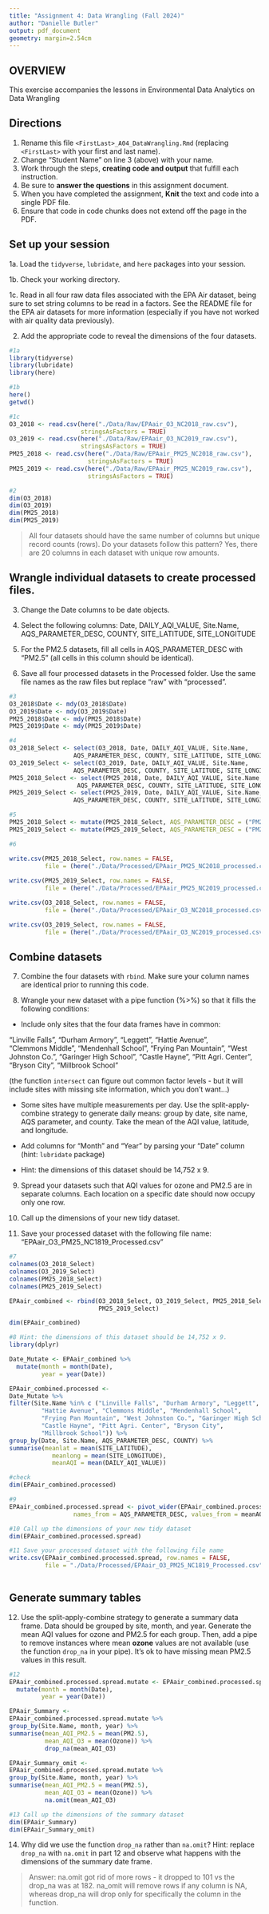 ```yaml
---
title: "Assignment 4: Data Wrangling (Fall 2024)"
author: "Danielle Butler"
output: pdf_document
geometry: margin=2.54cm
---
```


## OVERVIEW

This exercise accompanies the lessons in Environmental Data Analytics on Data Wrangling 

## Directions

1. Rename this file `<FirstLast>_A04_DataWrangling.Rmd` (replacing `<FirstLast>` with your first and last name).
2. Change "Student Name" on line 3 (above) with your name.
3. Work through the steps, **creating code and output** that fulfill each instruction.
4. Be sure to **answer the questions** in this assignment document.
5. When you have completed the assignment, **Knit** the text and code into a single PDF file.
6. Ensure that code in code chunks does not extend off the page in the PDF.


## Set up your session 

1a. Load the `tidyverse`,  `lubridate`, and `here` packages into your session.

1b. Check your working directory.

1c. Read in all four raw data files associated with the EPA Air dataset, being sure to set string columns to be read in a factors. See the README file for the EPA air datasets for more information (especially if you have not worked with air quality data previously). 

2. Add the appropriate code to reveal the dimensions of the four datasets. 

```r
#1a 
library(tidyverse)
library(lubridate)
library(here)

#1b
here()
getwd()

#1c 
O3_2018 <- read.csv(here("./Data/Raw/EPAair_O3_NC2018_raw.csv"),
                    stringsAsFactors = TRUE)
O3_2019 <- read.csv(here("./Data/Raw/EPAair_O3_NC2019_raw.csv"),
                    stringsAsFactors = TRUE)
PM25_2018 <- read.csv(here("./Data/Raw/EPAair_PM25_NC2018_raw.csv"),
                      stringsAsFactors = TRUE)
PM25_2019 <- read.csv(here("./Data/Raw/EPAair_PM25_NC2019_raw.csv"),
                      stringsAsFactors = TRUE)

#2 
dim(O3_2018)
dim(O3_2019)
dim(PM25_2018)
dim(PM25_2019)

```

>All four datasets should have the same number of columns but unique record
counts (rows). Do your datasets follow this pattern? Yes, there are 20 columns
in each dataset with unique row amounts.

## Wrangle individual datasets to create processed files.

3. Change the Date columns to be date objects.

4. Select the following columns: Date, DAILY_AQI_VALUE, Site.Name, AQS_PARAMETER_DESC, COUNTY, SITE_LATITUDE, SITE_LONGITUDE

5. For the PM2.5 datasets, fill all cells in AQS_PARAMETER_DESC with "PM2.5" (all cells in this column should be identical).

6. Save all four processed datasets in the Processed folder. Use the same file names as the raw files but replace "raw" with "processed".

```r
#3
O3_2018$Date <- mdy(O3_2018$Date)
O3_2019$Date <- mdy(O3_2019$Date)
PM25_2018$Date <- mdy(PM25_2018$Date)
PM25_2019$Date <- mdy(PM25_2019$Date)

#4
O3_2018_Select <- select(O3_2018, Date, DAILY_AQI_VALUE, Site.Name,
                  AQS_PARAMETER_DESC, COUNTY, SITE_LATITUDE, SITE_LONGITUDE)
O3_2019_Select <- select(O3_2019, Date, DAILY_AQI_VALUE, Site.Name,
                  AQS_PARAMETER_DESC, COUNTY, SITE_LATITUDE, SITE_LONGITUDE)
PM25_2018_Select <- select(PM25_2018, Date, DAILY_AQI_VALUE, Site.Name,
                   AQS_PARAMETER_DESC, COUNTY, SITE_LATITUDE, SITE_LONGITUDE)
PM25_2019_Select <- select(PM25_2019, Date, DAILY_AQI_VALUE, Site.Name,
                  AQS_PARAMETER_DESC, COUNTY, SITE_LATITUDE, SITE_LONGITUDE)

#5
PM25_2018_Select <- mutate(PM25_2018_Select, AQS_PARAMETER_DESC = ("PM2.5"))
PM25_2019_Select <- mutate(PM25_2019_Select, AQS_PARAMETER_DESC = ("PM2.5"))

#6

write.csv(PM25_2018_Select, row.names = FALSE, 
          file = (here("./Data/Processed/EPAair_PM25_NC2018_processed.csv")))
          
write.csv(PM25_2019_Select, row.names = FALSE, 
          file = (here("./Data/Processed/EPAair_PM25_NC2019_processed.csv")))

write.csv(O3_2018_Select, row.names = FALSE, 
          file = (here("./Data/Processed/EPAair_O3_NC2018_processed.csv")))

write.csv(O3_2019_Select, row.names = FALSE, 
          file = (here("./Data/Processed/EPAair_O3_NC2019_processed.csv")))

```


## Combine datasets

7. Combine the four datasets with `rbind`. Make sure your column names are identical prior to running this code.

8. Wrangle your new dataset with a pipe function (%>%) so that it fills the following conditions: 

  * Include only sites that the four data frames have in common:  
    
  "Linville Falls", "Durham Armory", "Leggett", "Hattie Avenue",  
  "Clemmons Middle", "Mendenhall School", "Frying Pan Mountain", 
  "West Johnston Co.", "Garinger High School", "Castle Hayne", 
  "Pitt Agri. Center", "Bryson City", "Millbrook School" 
  
  (the function `intersect` can figure out common factor levels - but it will include sites with missing site information, which you don't want...) 

  * Some sites have multiple measurements per day. Use the split-apply-combine strategy to generate daily means: group by date, site name, AQS parameter, and county. Take the mean of the AQI value, latitude, and longitude.
  
  * Add columns for "Month" and "Year" by parsing your "Date" column (hint: `lubridate` package)
  
  * Hint: the dimensions of this dataset should be 14,752 x 9.

9. Spread your datasets such that AQI values for ozone and PM2.5 are in separate columns. Each location on a specific date should now occupy only one row.

10. Call up the dimensions of your new tidy dataset.

11. Save your processed dataset with the following file name: "EPAair_O3_PM25_NC1819_Processed.csv"

```r
#7
colnames(O3_2018_Select)
colnames(O3_2019_Select)
colnames(PM25_2018_Select)
colnames(PM25_2019_Select)

EPAair_combined <- rbind(O3_2018_Select, O3_2019_Select, PM25_2018_Select, 
                         PM25_2019_Select)

dim(EPAair_combined)

#8 Hint: the dimensions of this dataset should be 14,752 x 9.
library(dplyr)

Date_Mutate <- EPAair_combined %>%
  mutate(month = month(Date),
         year = year(Date))

EPAair_combined.processed <- 
Date_Mutate %>%
filter(Site.Name %in% c ("Linville Falls", "Durham Armory", "Leggett",
         "Hattie Avenue", "Clemmons Middle", "Mendenhall School",
         "Frying Pan Mountain", "West Johnston Co.", "Garinger High School",
         "Castle Hayne", "Pitt Agri. Center", "Bryson City",
         "Millbrook School")) %>%
group_by(Date, Site.Name, AQS_PARAMETER_DESC, COUNTY) %>%
summarise(meanlat = mean(SITE_LATITUDE), 
            meanlong = mean(SITE_LONGITUDE), 
            meanAQI = mean(DAILY_AQI_VALUE))

#check
dim(EPAair_combined.processed)

#9
EPAair_combined.processed.spread <- pivot_wider(EPAair_combined.processed,
                  names_from = AQS_PARAMETER_DESC, values_from = meanAQI)

#10 Call up the dimensions of your new tidy dataset
dim(EPAair_combined.processed.spread)

#11 Save your processed dataset with the following file name
write.csv(EPAair_combined.processed.spread, row.names = FALSE, 
          file = "./Data/Processed/EPAair_O3_PM25_NC1819_Processed.csv")
          
```


## Generate summary tables

12. Use the split-apply-combine strategy to generate a summary data frame. Data should be grouped by site, month, and year. Generate the mean AQI values for ozone and PM2.5 for each group. Then, add a pipe to remove instances where mean **ozone** values are not available (use the function `drop_na` in your pipe). It's ok to have missing mean PM2.5 values in this result. 


```r

#12
EPAair_combined.processed.spread.mutate <- EPAair_combined.processed.spread %>%
  mutate(month = month(Date),
         year = year(Date))

EPAair_Summary <- 
EPAair_combined.processed.spread.mutate %>%
group_by(Site.Name, month, year) %>%
summarise(mean_AQI_PM2.5 = mean(PM2.5),
          mean_AQI_O3 = mean(Ozone)) %>%
          drop_na(mean_AQI_O3)

EPAair_Summary_omit <- 
EPAair_combined.processed.spread.mutate %>%
group_by(Site.Name, month, year) %>%
summarise(mean_AQI_PM2.5 = mean(PM2.5),
          mean_AQI_O3 = mean(Ozone)) %>%
          na.omit(mean_AQI_O3)

#13 Call up the dimensions of the summary dataset
dim(EPAair_Summary)
dim(EPAair_Summary_omit)

```

14. Why did we use the function `drop_na` rather than `na.omit`? Hint: replace `drop_na` with `na.omit` in part 12 and observe what happens with the dimensions of the summary date frame.

> Answer: na.omit got rid of more rows - it dropped to 101 vs the drop_na was 
at 182. na_omit will remove rows if any column is NA, whereas drop_na will drop 
only for specifically the column in the function.


